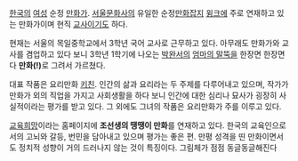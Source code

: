 [[한국]]의 [[여성]] 순정 [[만화가]]. 
[[서울문화사]]의 유일한 순정[[만화잡지]] [[윙크]]에 주로 연재하고 있는 만화가이며 현직 [[교사]]이기도 하다.

현재는 서울의 목일중학교에서 3학년 국어 교사로 근무하고 있다. 아무래도 만화가와 교사를 겸업하고 있다 보니 3학년 1학기에 나오는 [[박완서]]의 [[엄마의 말뚝]]을 한장면 한장면 다 '''만화(!)'''로 그려서 가르쳤다. 

대표 작품은 요리만화 [[키친]]. 인간의 삶과 요리라는 두 주제를 다루어내고 있으며, 작가가 만화가 외의 직업을 가지고 사회생활을 하다 보니 인간에 대한 심리나 묘사가 굉장히 사실적이라는 평가를 받고 있다.
그 외에도 그녀의 작품은 요리만화가 주를 이루고 있다.

[http://news.eduhope.net/news/list.php?board=media-50&category2=8 교육희망]이라는 홈페이지에 '''조선생의 땡땡이 만화'''를 연재하고 있다. 한국의 교육인으로서의 고뇌와 갈등, 번민을 담아내고 있으며 평가는 좋은 편. 만평 성격을 띤 만화이면서도 정치적 성향이 거의 드러나지 않는 것이 특징이다. 그림체가 점점 동글동글해진다

